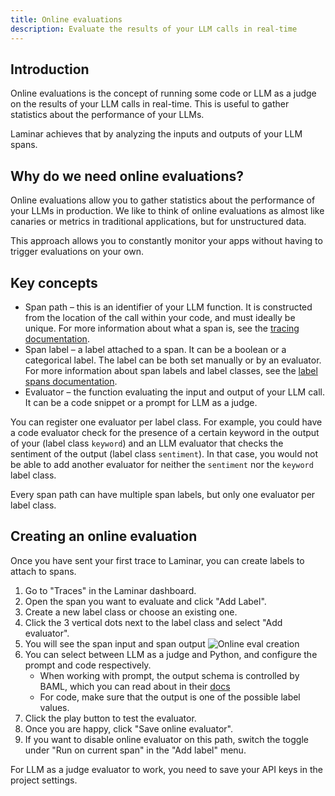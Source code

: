 ```yaml
---
title: Online evaluations
description: Evaluate the results of your LLM calls in real-time
---
```


## Introduction

Online evaluations is the concept of running some code or LLM as a judge
on the results of your LLM calls in real-time. This is useful to gather
statistics about the performance of your LLMs.

Laminar achieves that by analyzing the inputs and outputs of your LLM spans.

## Why do we need online evaluations?

Online evaluations allow you to gather statistics about the performance of your LLMs
in production. We like to think of online evaluations as almost like canaries or 
metrics in traditional applications, but for unstructured data.

This approach allows you to constantly monitor your apps without having to trigger
evaluations on your own.

## Key concepts

- Span path – this is an identifier of your LLM function. It is constructed from
the location of the call within your code, and must ideally be unique. For more
information about what a span is, see the [tracing documentation](/tracing/introduction).
- Span label – a label attached to a span. It can be a boolean or a categorical label.
The label can be both set manually or by an evaluator. For more information about
span labels and label classes, see the [label spans documentation](/datasets/label-spans).
- Evaluator – the function evaluating the input and output of your LLM call. It
can be a code snippet or a prompt for LLM as a judge.


You can register one evaluator per label class. For example, you could have a
code evaluator check for the presence of a certain keyword in the output of your (label class `keyword`)
and an LLM evaluator that checks the sentiment of the output (label class `sentiment`). In that case,
you would not be able to add another evaluator for neither the `sentiment` nor the `keyword` label class.

Every span path can have multiple span labels, but only one evaluator per label class.

## Creating an online evaluation

Once you have sent your first trace to Laminar, you can create labels to attach to spans.

1. Go to "Traces" in the Laminar dashboard.
1. Open the span you want to evaluate and click "Add Label".
1. Create a new label class or choose an existing one.
1. Click the 3 vertical dots next to the label class and select "Add evaluator".
1. You will see the span input and span output ![Online eval creation](/images/evaluations/create-online-eval.png)
1. You can select between LLM as a judge and Python, and configure the prompt and code respectively.
    - When working with prompt, the output schema is controlled by BAML, which you can read about in their [docs](https://docs.boundaryml.com/docs/snippets/class)
    - For code, make sure that the output is one of the possible label values. 
1. Click the play button to test the evaluator.
1. Once you are happy, click "Save online evaluator".
1. If you want to disable online evaluator on this path, switch the toggle under "Run on current span" in the "Add label" menu.

<Tip>
For LLM as a judge evaluator to work, you need to save your API keys in the project settings.
</Tip>
